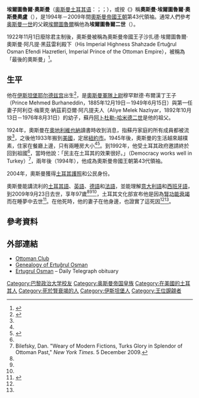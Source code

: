{{多個問題|
{{Expand|time=2016-11-16T03:27:41+00:00}}
{{请求翻译|time=2016-11-16T03:27:41+00:00}}
}} 
{{Infobox royalty
|name=埃爾圖魯爾·奧斯曼<br>Ertuğrul Osman
|title=
|image=
|birth_date= 1912年8月18日
|birth_place = [[奧斯曼帝國|奧斯曼帝國]][[伊斯坦堡|伊斯坦堡]][[耶尔德兹宫|耶尔德兹宫]]
|death_date= {{Death date and age|2009|9|23|1912|8|18|df=y}}
|death_place = [[土耳其|土耳其]]伊斯坦堡
|succession=[[奧斯曼王朝|奧斯曼王朝]]領袖
|reign=1994年3月12日-2009年9月23日（{{age in years and days|1994|3|12|2009|9|23|age=no}}）
|reign-type=任期
|predecessor=[[穆罕默德·奧爾罕|穆罕默德·奧爾罕]]
|successor=[[巴耶塞特·奧斯曼|巴耶塞特·奧斯曼]]
|house=[[奧斯曼王朝|奧斯曼帝國王朝]]
|father=穆罕默德·布爾漢丁王子（Prince Mehmed Burhaneddin）
|mother=阿利亞·梅萊克·納茲莉亞爾·阿凡提夫人（Aliye Melek Nazlıyar Hanım Efendi）
|spouse=古爾達·特爾斯克伊（Gulda Twerskoy）<br>珊妮普·塔齊（Zeynep Tarzi）
|issue=
|religion = [[伊斯蘭教|伊斯蘭教]]
}}

'''埃爾圖魯爾·奧斯曼'''（[[奥斯曼土耳其语|奥斯曼土耳其语]]：{{lang|ota|ارطغرل عثمان}}；{{lang-tr|Ertuğrul Osman}}；{{bd|1912年|8月18日|2009年|9月23日}}），或按《{{le|姓氏法|Surname Law}}》稱'''奧斯曼·埃爾圖魯爾·奧斯曼奧盧'''（{{lang|tr|Osman Ertuğrul Osmanoğlu}}），是1994年－2009年間[[奧斯曼王朝|奧斯曼帝國王朝]]第43代領袖。通常人們參考[[奥斯曼一世|奥斯曼一世]]的父親[[埃尔图鲁尔加齐|埃爾圖魯爾]]稱他為'''埃爾圖魯爾二世'''（{{lang-tr|II Ertugrul}}）。

1922年11月1日廢除君主制後，奧斯曼被稱為奧斯曼帝國王子沙扎德·埃爾圖魯爾·奧斯曼·阿凡提·黑茲雷利殿下（His Imperial Highness Shahzade Ertuğrul Osman Efendi Hazretleri, Imperial Prince of the Ottoman Empire），被稱為「最後的奧斯曼」<ref name="bbc obituary">{{cite news|title='Last Ottoman' dies in Istanbul|publisher=[[BBC|BBC]]|date=24 September 2009|url=http://news.bbc.co.uk/2/hi/europe/8273396.stm|accessdate=24 September 2009|archive-date=2018-07-20|archive-url=https://web.archive.org/web/20180720114052/http://news.bbc.co.uk/2/hi/europe/8273396.stm|dead-url=no}}</ref>。

==生平==
他在[[伊斯坦堡|伊斯坦堡]][[耶尔德兹宫|耶尔德兹宫]]出生<ref name=tel27sep>{{cite news|title=Ertugrul Osman|url=http://www.telegraph.co.uk/news/obituaries/politics-obituaries/6237121/Ertugrul-Osman.html|accessdate=26 June 2013|newspaper=The Telegraph|date=27 September 2009|archive-date=2019-04-06|archive-url=https://web.archive.org/web/20190406200404/https://www.telegraph.co.uk/news/obituaries/politics-obituaries/6237121/Ertugrul-Osman.html|dead-url=no}}</ref>，是[[奧斯曼帝國軍事|奧斯曼軍隊]][[上尉|上尉]]穆罕默德·布爾漢丁王子（Prince Mehmed Burhaneddin，1885年12月19日－1949年6月15日）與第一任妻子阿利亞·梅萊克·納茲莉亞爾·阿凡提夫人（Aliye Melek Nazlıyar，1892年10月13日－1976年8月31日）的幼子，蘇丹[[阿卜杜勒-哈米德二世|阿卜杜勒-哈米德二世]]是他的祖父。

1924年，奧斯曼在[[奧地利|奧地利]][[維也納|維也納]]讀書時收到消息，指蘇丹家庭的所有成員都被流放<ref name="bbc obituary"/>，之後他1933年搬到[[美國|美國]]，定居[[紐約市|紐約市]]。1945年後，奧斯曼的生活越來越樸素，住家在餐廳上邊，只有兩睡房大小<ref name="bbc obituary"/><ref name=nyt>{{cite news|url=http://www.nytimes.com/2006/03/26/realestate/26habi.html|work=The New York Times|title=Not Quite a Castle, but It's Home|first=Fred A.|last=Bernstein|date=26 March 2006|accessdate=2 May 2010|archive-date=2015-07-06|archive-url=https://web.archive.org/web/20150706123341/http://www.nytimes.com/2006/03/26/realestate/26habi.html|dead-url=no}}</ref>。到1992年，他受土耳其政府邀請終於回到祖國<ref name="bbc obituary"/>，當時他說：「民主在土耳其的效果很好。」（Democracy works well in Turkey）<ref name="bilefsky">Bilefsky, Dan. "Weary of Modern Fictions, Turks Glory in Splendor of Ottoman Past," ''New York Times.'' 5 December 2009.</ref>，兩年後（1994年），他成為奧斯曼帝國王朝第43代領袖。

2004年，奧斯曼獲得[[土耳其護照|土耳其護照]]和公民身份。

奧斯曼能講流利的[[土耳其語|土耳其語]]、[[英語|英語]]、[[德語|德語]]和[[法語|法語]]，並能理解[[意大利語|意大利語]]和[[西班牙語|西班牙語]]，到2009年9月23日去世，享年97歲<ref name="bbc obituary"/><ref name=nyt/><ref name="Head of the former Ottoman dynasty dies"/>，土耳其文化部宣布他是因為[[腎功能衰竭|腎功能衰竭]]而在睡夢中去世<ref name="Head of the former Ottoman dynasty dies">{{cite web|url=https://www.google.com/hostednews/ap/article/ALeqM5jsk4Sh4htROo1cbSc2N1RYHKQtKQD9ATPRJG1|title=Head of the former Ottoman dynasty dies|date=24 September 2009|accessdate=24 September 2009|publisher=[[Associated_Press|AP]]}}</ref>。在他死時，他的妻子在他身邊，也證實了這死因<ref name=nyt/><ref name="zaman obituary"/>。

==參考資料==
{{reflist|refs=<ref name="zaman obituary">Obituaries from the ''Zaman'' newspaper:
*{{cite news
 |author      = Unattributed
 |title       = Osmanoğlu, the eldest Ottoman dynasty member, passes away
 |work        = [[Today's_Zaman|Today's Zaman]]
 |date        = 25 September 2009
 |page        = 6
 |url         = http://www.todayszaman.com/tz-web/news-187867-101-osmanoglu-the-eldest-ottoman-dynasty-member-passes-away.html
 |accessdate  = 24 September 2009
 |deadurl     = yes
 |archiveurl  = https://web.archive.org/web/20090928080134/http://www.todayszaman.com/tz-web/news-187867-101-osmanoglu-the-eldest-ottoman-dynasty-member-passes-away.html
 |archivedate = 2009年9月28日
}}
*{{cite news
 |last        = Demirci
 |first       = Mehmet
 |last2       = Özdemir
 |first2      = Yavuz
 |title       = Osmanlı hanedanının en kıdemli üyesi hayatını kaybetti
 |work        = [[Zaman_Gazetesi|Zaman Gazetesi]]
 |date        = 24 September 2009
 |page        = 32
 |url         = http://www.zaman.com.tr/haber.do?haberno=895572
 |language    = tr
 |accessdate  = 25 September 2009
 |deadurl     = yes
 |archiveurl  = https://web.archive.org/web/20110928214538/http://www.zaman.com.tr/haber.do?haberno=895572
 |archivedate = 2011年9月28日
}}</ref>
}}

==外部連結==
{{wikinews|'Last Ottoman' dies at age 97}}
*[http://ottoman-club.com/ Ottoman Club]{{Wayback|url=http://ottoman-club.com/ |date=20090721002801 }}
*[http://freepages.genealogy.rootsweb.com/~royalty/turkey/i282.html#I282 Genealogy of Ertuğrul Osman] {{Wayback|url=http://freepages.genealogy.rootsweb.com/~royalty/turkey/i282.html#I282 |date=20080315102258 }}
* [http://www.telegraph.co.uk/news/obituaries/politics-obituaries/6237121/Ertugrul-Osman.html Ertugrul Osman]{{Wayback|url=http://www.telegraph.co.uk/news/obituaries/politics-obituaries/6237121/Ertugrul-Osman.html |date=20190406200404 }} – Daily Telegraph obituary

{{s-start}}
{{s-hou|[[奧斯曼王朝|奧斯曼王朝]]|1912年|8月18日|2009年|9月23日}}
{{s-pre}}
{{s-bef|before=[[穆罕默德·奧爾罕|奥尔汗二世]]}}
{{s-tul|title=[[奥斯曼帝国苏丹列表|奥斯曼帝国苏丹]]|years=1994年3月12日－2009年9月23日|reason={{le|奧斯曼帝國的解體|Dissolution of the Ottoman Empire|1922年帝國解體}}}}
{{s-aft|after=[[巴耶塞特·奧斯曼|巴耶塞特三世]]}}
{{s-end}}

{{Authority control}}

{{DEFAULTSORT:Osman, Ertugrul, V}}

[[Category:巴黎政治大学校友|Category:巴黎政治大学校友]]
[[Category:奥斯曼帝国皇族|Category:奥斯曼帝国皇族]]
[[Category:在美國的土耳其人|Category:在美國的土耳其人]]
[[Category:死於腎衰竭的人|Category:死於腎衰竭的人]]
[[Category:伊斯坦堡人|Category:伊斯坦堡人]]
[[Category:王位覬覦者|Category:王位覬覦者]]